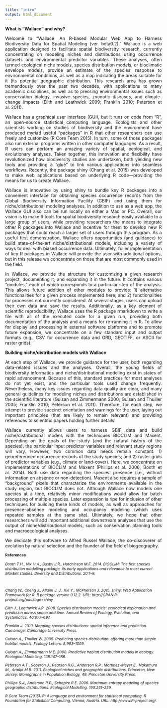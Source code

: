 ```yaml
---
title: "intro"
output: html_document
---
```

**What is “Wallace” and why?**  
<p align="justify">
Welcome to “Wallace: An R-based Modular Web App to Harness Biodiversity Data for Spatial Modeling (ver. beta0.2).” Wallace is a web application designed to facilitate spatial biodiversity research, currently concentrating on modeling niches and distributions using occurrence datasets and environmental predictor variables. These analyses, often termed ecological niche models, species distribution models, or bioclimatic envelope models, provide an estimate of the species’ response to environmental conditions, as well as a map indicating the areas suitable for it (its potential geographic distribution. This research area has grown tremendously over the past two decades, with applications to many academic disciplines, as well as to pressing environmental issues such as conservation biology, invasive species, zoonotic diseases, and climate-change impacts (Elith and Leathwick 2009; Franklin 2010; Peterson et al. 2011).</p>
<p align="justify">
Wallace has a graphical user interface (GUI), but it runs on code from “R”, an open-source statistical computing language. Ecologists and other scientists working on studies of biodiversity and the environment have produced myriad useful “packages” in R that other researchers can use freely and customize (R Core Team 2015). In turn, some of those packages also run external programs written in other computer languages. As a result, R users can perform an amazing variety of spatial, ecological, and evolutionary analyses. Taken together, this innovation and flexibility have revolutionized how biodiversity studies are undertaken, both yielding new tools and providing a “glue” to link various applications into seamless workflows. Recently, the package shiny (Chang et al. 2015) was developed to make web applications based on underlying R code—providing the means for us to create Wallace.</p> 
<p align="justify">
Wallace is innovative by using shiny to bundle key R packages into a convenient interface for obtaining species occurrence records from the Global Biodiversity Information Facility (GBIF) and using them for niche/distributional modeling analyses. In addition to use as a web app, the Wallace GUI also can be run locally on either a Mac or PC. Overall, our vision is to make R tools for spatial biodiversity research easily available to a large group of users, while providing researchers the means to integrate other R packages into Wallace and incentive for them to develop new R packages that could reach a larger set of users through this program. As a useful first demonstration, Wallace offers opportunities (and guidance) to build state-of-the-art niche/distributional models, including a variety of ways to deal with biased occurrence data. Ultimately, fuller implementation of key R packages in Wallace will provide the user with additional options, but in this release we concentrate on those that are most commonly used in the field.</p>
<p align="justify">
In Wallace, we provide the structure for customizing a given research project, documenting it, and expanding it in the future. It contains various “modules,” each of which corresponds to a particular step of the analysis. This allows future addition of other modules to provide: 1) alternative functionalities for a given process implemented here; and 2) functionalities for processes not currently considered. At several stages, users can upload their own data and save the results. Additionally, as a key element of scientific reproducibility, Wallace uses the R package rmarkdown to write a file with all of the executed code for a given run, providing both documentation of the analysis and a means for re-running it in R. To allow for display and processing in external software platforms and to promote future expansion, we concentrate on a few standard input and output formats (e.g., CSV for occurrence data and GRD, GEOTIFF, or ASCII for raster grids).</p>

**Building niche/distribution models with Wallace**  
<p align="justify">
At each step of Wallace, we provide guidance for the user, both regarding data-related issues and the analyses. Overall, the young fields of biodiversity informatics and niche/distributional modeling exist in states of rapid advancement. Because of this, standard practices for most analyses do not yet exist, and the particular tools used change frequently. Nevertheless, many key issues regarding data quality are clear, and many general guidelines for modeling niches and distributions are established in the scientific literature (Guisan and Zimmermann 2000; Guisan and Thuiller 2005; Franklin 2010; Peterson et al. 2011). Therefore, for each step, we attempt to provide succinct orientation and warnings for the user, laying out important principles (that are likely to remain relevant) and providing references to scientific papers holding further details.</p>
<p align="justify">
Wallace currently allows users to harness GBIF data and build niche/distributional models with the techniques BIOCLIM and Maxent. Depending on the goals of the study (and the natural history of the species), the particular input predictor variables and relevant study regions will vary. However, two common data needs remain constant: 1) georeferenced occurrence records of the study species; and 2) raster grids of predictor variables (e.g., climate or land-cover). Here, we concentrate on implementations of BIOCLIM and Maxent (Phillips et al. 2006; Booth et al. 2014). Both use data regarding the species’ presence (i.e., without information on absence or non-detection). Maxent also requires a sample of “background” pixels that characterize the environments available in the study region, but BIOCLIM does not. Although Wallace now models one species at a time, relatively minor modifications would allow for batch processing of multiple species. Later expansion is ripe for inclusion of other techniques for building these kinds of models, as well as approaches for presence–absence modeling and occupancy modeling (which uses repeated samples at the same site). Ultimately, we hope that other researchers will add important additional downstream analyses that use the output of niche/distributional models, such as conservation planning tools and macroecological analyses.<p>
<p align="justify">
We dedicate this software to Alfred Russel Wallace, the co-discoverer of evolution by natural selection and the founder of the field of biogeography.</p>
<div style="font-size:9pt;font-weight:bold">References</div><p>
<div style="font-size:9pt;font-style:italic">
Booth T.H., Nix H.A., Busby J.R., Hutchinson M.F. 2014. BIOCLIM: The first species distribution modelling package, its early applications and relevance to most current MaxEnt studies. Diversity and Distributions. 20:1–9.<p><br>

Chang W., Cheng J., Allaire J. J., Xie Y., McPherson J. 2015. shiny: Web Application Framework for R. R package version 0.12.2. URL: http://CRAN.R-project.org/package=shiny<p>

Elith J., Leathwick J.R. 2009. Species distribution models: ecological explanation and prediction across space and time. Annual Review of Ecology, Evolution, and Systematics. 40:677–697.<p>

Franklin J. 2010. Mapping species distributions: spatial inference and prediction. Cambridge: Cambridge University Press.<p>

Guisan A., Thuiller W. 2005. Predicting species distribution: offering more than simple habitat models. Ecology Letters. 8:993–1009.<p>

Guisan A., Zimmermann N.E. 2000. Predictive habitat distribution models in ecology. Ecological Modelling. 135:147–186.<p>

Peterson A.T., Soberón J., Pearson R.G., Anderson R.P., Martinez-Meyer E., Nakamura M., Araújo M.B. 2011. Ecological niches and geographic distributions. Princeton, New Jersey: Monographs in Population Biology, 49. Princeton University Press.<p>

Phillips S.J., Anderson R.P., Schapire R.E. 2006. Maximum entropy modeling of species geographic distributions. Ecological Modelling. 190:231–259.<p>

R Core Team (2015). R: A language and environment for statistical computing. R Foundation for Statistical Computing, Vienna, Austria. URL: http://www.R-project.org/.<p>
</div>


